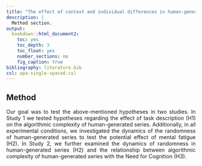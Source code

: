 ```yaml
---
title: "The effect of context and individual differences in human-generated randomness"
description: |
  Method section.
output:
  bookdown::html_document2:
    toc: yes
    toc_depth: 3
    toc_float: yes
    number_sections: no
    fig_caption: true
bibliography: literature.bib
csl: apa-single-spaced.csl
---
```

## Method

Our goal was to test the above-mentioned hypotheses in two studies. In Study 1
we tested hypotheses regarding the effect of task description (H1) on the
algorithmic complexity of human-generated series. Additionally, in all
experimental conditions, we investigated the dynamics of the randomness of
human-generated series to test the potential effect of mental fatigue (H2). In
Study 2, we further examined the dynamics of randomness in human-generated
series (H2) and the relationship between algorithmic complexity of
human-generated series with the Need for Cognition (H3).

```r
# Globals
ROOT <- here::here()
HERE <- file.path(ROOT, "notebooks")
DATA <- file.path(ROOT, "data", "proc")
FIG <- file.path(ROOT, "png")

knitr::opts_chunk$set(echo = FALSE,
                      include = FALSE,
                      message = FALSE,
                      warning = FALSE,
                      fig.height = 5)
```

```r
## Load necessary packages
library(tidyverse)
library(broom)
library(lattice)
library(MuMIn)
library(lme4)
library(lmerTest)
library(kableExtra)
library(ggpubr)
library(quantreg) 
library(emmeans)
library(mgcv)
library(itsadug)

## Set ggplot theme
theme_set(theme_classic())
COLORS <- RColorBrewer::brewer.pal(8, "Set1")
options(
    ggplot2.discrete.color = COLORS,
    ggplot2.discrete.fill  = COLORS
)
```

## Study 1.

In the first study, participants were tested individually in sessions that
lasted about 15 minutes. They were simply asked to produce a binary series of
300 elements. We gathered the responses from the participants using a custom
software^[It is available on GitHub under MIT License
https://github.com/MikoBie/Survey.] that was written in Processing
[@reas2006processing]. The procedure was run on MacBook Pro 13,3-inch Early
2015 with OS X 10.11. It collected signals with $16\ ms$ delay. The stimuli were
displayed on a built-in monitor with $2560 \times 1600$ pixel resolution and
60Hz refresh rate.

```r
## Load Study 1 data for general analysis
data <- read.csv2(file.path(DATA, "Study1.csv")) %>%
   mutate(Condition = factor(Condition, levels = c( "No Instruction", "Stock Market", "Coin Tossing")))

## Load Study 1 data form in-depth analysis
seq8 <- read.csv2(file.path(DATA, "Study1_seq8.csv")) %>%
  mutate(Condition = fct_relevel(as.factor(Condition), "No Instruction"))
``` 

### Procedure and Design

The experiment followed a factorial design with one between-subjects variable ---
the task description. Participants were two groups of students recruited either
from the Psychology or Chemistry faculties at the University of Warsaw.
Participants from both groups were assigned randomly to one of the three
experimental conditions: 1) No Instruction (NI); 2) Coin Tossing Instruction
(CTI); and 3) Stock Market Instruction (SMI). In all three conditions, we used
custom software to run the experiment. Every 1.25 second it displayed a red
square for .75 second (cf. Scheme 1}).  Furthermore, in
the NI condition, participants were simply asked to select randomly
and press one of the two predefined keys every time they saw the red square. In
the CTI condition, participants were instructed to imagine a toss of a
fair coin whenever they saw the red square and press either key marked as tails
or heads. In the SMI condition, participants were asked to imagine a
stock market chart and to assume that price fluctuations were random. They were
instructed to try to predict whether the price in the next time step will go up
or down and to press either key marked ''up'' or ''down''.

![Scheme 1. Flow chart of Study 1 design. Both groups of participants were assigned at random to one of the three experimental conditions: 1) No Instruction	(NI); 2) Coin Tossing Instruction (CSI); and 3) Stock Market Instruction (SMI). In all three conditions, a custom software displayed every 1.25 second a red square for .75 second.](../png/figure_2.png)

### Participants

The participants were students from the Faculty of Psychology and
Faculty of Chemistry at the University of Warsaw.
A total of 183 subjects (129 females),
aged from 18 to 30 (\(M = 21.54,\ SD = 2.12\)), were randomly assigned to one
of the experimental conditions. The procedure was approved by the ethics
committee of Robert Zajonc Institute for Social Studies at the University
of Warsaw. All participants gave informed consent before taking part in the
study.

### Data processing

Although the participants were instructed to only press relevant keys when they
saw the red square some pressed it more and some less than 300 times. Therefore,
the length of the series varied between subjects from 218 to 1016 elements
(\(Median = 300\)). However, there were only 13 people who produced
significantly longer series than others. Therefore, in further analysis, we
removed observations exceeding the typical length of the series, i.e. the last
10\% of observations (those with more than 313 elements). This strategy did not
affect the results significantly because people who did not follow the task
scrupulously were spread almost uniformly between experimental conditions. After
the data preprocessing we had 56 participants in the NI condition;
54 in the SMI condition, and 55 in the CTI condition. The analysis of the
whole data set can be found in the Supplementary Materials.

We used ''pybdm''^[It is a Python package implementing Coding
Theorem and Block Decomposition methods for estimating algorithmic complexity
[@soler-toscano2014,@zenil_decomposition_2018]. It is available as a
standard package through PyPI https://pypi.org/project/pybdm/.] library
to estimate algorithmic complexity of series. All other analyses were
performed using R language [@rcore] with ''nlme'' and
''lme4'' packages for estimating linear mixed models
[@bates_fitting_2015, @nlme] and ''quantreg'' package for fitting
quantile regression [@koenker_quantreg_2020].

For each participant, we computed an overall algorithmic complexity of the
entire sequence as well as vectors of complexity estimates in rolling windows of
different lengths. Both were normalized (using the method described in
[@zenil_decomposition_2018]) because, even though we removed observations
with too long series (longer than 313 elements), the lengths of the remaining
sequences still varied. Normalized algorithmic complexity ranges from $0$ to $1$
where $0$ stands for the simplest possible object (a constant series filled with
a single symbol) and $1$ for the most complex object of a given size. The
rolling algorithmic complexity was calculated for window lengths from 5 to 9.
This corresponds to the estimated capacity of the working memory which is
usually said to be \(7\ \pm 2\) elements [@baddeley1986]. Herein, we
present the results only for the window of length 8. The rest can be found in
Supplementary Materials.

### Results

```r
## Compute Wicoxon Rank Test between Chemistry and Psychology students
c(
    list(Faculty = data),
    split(data, data$Condition)
)%>%
    map2(names(.), ~ {
        mutate(tidy(wilcox.test(cmx ~ Faculty, data = .x, exact = FALSE)), condition = .y, .before = 1L)
    }) %>%
    bind_rows %>%
    select(
        Condition = condition,
        W = statistic,
        p = p.value
    )
```

Before testing our main hypotheses, we investigated whether there were
differences between the two groups of participants: students from the Chemistry
and Psychology Faculties. We wanted to explore whether their knowledge and
differences in the curriculum may have affected the outcomes. We used a
non-parametric test to assess whether the distributions of algorithmic
complexity were systematically different between groups of observations. The
Wilcoxon Rank Sum Test revealed that the main difference was not significant, $W
= 3422.5,\ p=.9506$. The further analysis within experimental conditions also
did not yield significant differences in distributions of algorithmic complexity
between faculties (NI, $W = 431.5.5,\ p = .5172$; SMI, $W = 395,\ .5975$; CTI,
$W = 316,\ p = .3005$). Therefore, there was no reason to further explore these
differences in later analyses.

```r
## Perform Kruskal-Wallis for experimental conditions
kruskal.test(cmx~Condition, data = data)
```
```r
# Full quantile process model
proc <- rq(cmx~Condition, tau = -1, data = data, method = "br")

# Quartile model
qreg <- rq(cmx~Condition, tau = 1:3/4, data = data, method = "br")
summary(qreg, se = "rank")
```


To test the hypothesis regarding the effect of the task description
(H1) on the overall algorithmic complexity of human-generated
series, we used also a non-parametric test to assess whether the distributions
of algorithmic complexity were systematically different between groups of
observations. The Kruskal-Wallis test revealed a significant difference between
distributions of algorithmic complexity in task description conditions,
$\chi^2(2) = 7.9828, p = .0192$. The closer visual examination of the histograms
revealed that the main difference between distributions was in their left tails
(see the left panel of Figure 1). In the NI condition, the
frequency of the lowest results is relatively higher than in the CTI and SMI
conditions. Therefore, to better understand this effect, we used quantile
regression [@koenker_quantile_2001] to estimate the full quantile process
in the three experimental groups as well as calculate $95\%$ confidence
intervals for the first, second, and third quartiles. As
Figure 1 shows, there is a clear gap between low quantiles
(left tail) in the No Instruction condition compared to other conditions.
Furthermore, confidence intervals showed that there are significant differences
in terms of 1st quartiles between the NI condition and both SMI, $95\%\ CI\
[.097\ .468]$, and CTI conditions, $95\%\ CI\ [.086\ .463]$. Similarly, in the
case of the second quartile, significant differences were observed between NI
and SMI $95\%\ CI\ [.005\ .071]$, and NI and CTI $95\%\ CI\ [.009\ .087]$. We
did not observe significant differences in the case of the third quartile. These
results confirm that the gap visible in Figure 1 is
statistically significant. This indicates that both the Stock Market and Coin
Tossing conditions prevented participants from producing series of low
algorithmic complexity. The differences in the task description conditions seem
not to affect the upper parts of the distributions (roughly above median). Thus,
the results suggest that the task description does not enhance the ability to
generate random-like sequences, as many researchers believed
[@ayton1991], but rather helps to activate it whatsoever, resulting
in significantly less trivially non-random sequences being produced.

```r
## Create an object for the plot of the histogram of normalized algorithmic complexity for each experimental condition
plt1 <- data %>%
    ggplot(aes(x = cmx, fill = Condition)) +
    geom_histogram(bins = 10, color = "white") +
    facet_wrap(~Condition, ncol = 1L) +
    labs(x = "Normalized Algorithmic Complexity", y = "Count") +
    guides(fill = FALSE)

## Create an object for the plot of distribution of normalized algorithmic complexity for each experimental condition
plt2 <- t(proc$sol) %>%
    as_tibble %>%
    select(
        tau,
        zero  = `(Intercept)`,
        coin  = `ConditionCoin Tossing`,
        stock = `ConditionStock Market`
    ) %>%
    mutate(
        "Coin Tossing" = zero + coin,
        "Stock Market" = zero + stock,
        "No Instruction" = zero
    ) %>%
    pivot_longer(-c(tau:stock), names_to = "Condition", values_to = "Qbar") %>%
    mutate(Condition = factor(Condition, levels = c("No Instruction", "Stock Market", "Coin Tossing"))) %>%
    ggplot(aes(x = tau, y = Qbar, color = Condition, group = Condition)) +
    geom_line(show.legend = FALSE) +
    geom_vline(xintercept = .5, linetype = 2L) +
    labs(x = "Quantile", y = "Normalized Algorithmic Complexity", color = "Conditions")

## Arrange both plots as one figure
figure2 <- ggarrange(plt1,plt2)

## Plot the figure
figure2

## Write out the figure to the file
figure2 %>% ggsave(filename = file.path(FIG,"figure_3.png"),
       device = "png",
       dpi = 300,
       height = 4.5,
       width = 10)
```

```r
## Define null linear mixed model for the rolling window of length 8
lmm0 <- lmer(cmx_w ~ idx + Faculty * Condition + (1 | id), data = seq8)

## Define linear mixed model for the rolling window of length 8 with subject-specific random intercepts and slopes (for task description conditions)
lmm1 <- lmer(
    formula = cmx_w ~ Condition + idx + Faculty +
        (0 + dummy(Condition, "No Instruction") | id) +
        (0 + dummy(Condition, "Coin Tossing") | id) +
        (0 + dummy(Condition, "Stock Market") | id),
    data = seq8)

## Print out summary of the model
summary(lmm1)

## Compare results between experimental conditions
compare <- emmeans(lmm1, "Condition", lmerTest.limit = 53164) %>%
    pairs(rev = TRUE, adjust = "holm")

## Print out the results of comparison
compare

## Compute effect sizes
eff_size(compare, edf = 161, sigma = sigma(lmm1))

## Compute conditional and marginal coefficient of terminnation for mixed models
r.squaredGLMM(lmm1)

## Compute confidence intervals of standard deviation in all three experimental conditions
prof <- profile(lmm1, which = c("theta_"), signames = FALSE)
(ci <- confint(prof))

## Compare null model with model with subject-specific random intercepts and slopes (for task description conditions)
anova(lmm0, lmm1)
```

In a more detailed analysis, we used the rolling algorithmic complexity. We
estimated a linear mixed-effects model to test the second hypothesis that
algorithmic complexity decreases over time (i.e. the effect of mental fatigue).
We present herein the analysis for a rolling window of length 8 only as this model
attained the best goodness-of-fit. The specification of the rest of the models
is in Supplementary Materials together with a reproducible R script.
The dependent variable in the models was (normalized) algorithmic complexity.
All models included, as fixed effects, the following factors: time step and task
description type (with NI condition used as the reference level).
Goodness-of-fit of the models was assessed with marginal \(R^2\) (variance
retained by fixed effects only) and conditional \(R^2\) (variance retained by
a model as such) as proposed by [@nakagawa_coefficient_2017].

In the rolling window model random intercepts and slopes for task description
conditions were included (clustered by subjects). The model indicated several
significant effects.
There was a significant negative effect of the time step on
the algorithmic complexity, \(t(47529.5568) = -18.62,\ p < .001\).
With each time step,
the algorithmic complexity decreased by \(.0002\ \pm .00001\).
This result supports the second hypothesis regarding the observed decline
in the algorithmic complexity over time. Additionally, there were significant
differences between task description conditions
(see Table 1). In SMI condition algorithmic
complexity was higher, \(.1156\ \pm.0338\), than in NI condition, \(t(74.99) =
3.418,\ d = .516,\ p = .001\). Similarly, the algorithmic complexity in CTI
condition was \(.1062\ \pm.0391\) higher than in NI Condition, \(t(102.68) =
2.714,\ d = .479,\ p = .008\). Although most of the fixed effects were
statistically significant they explained only $4.01\%$ of the variation while
after including the random effects the fraction was $45.21\%$. The closer
examination revealed that the model with subject-specific random intercepts and
slopes (for task description conditions) fitted the data better than the model
with random intercepts only, $\chi^2(1)= 33.075, p < .001$. Therefore, the
between-subjects variance was the function of the task description conditions.
The profiled confidence intervals of standard deviation in all three
experimental conditions (cf. Figure 2) show that in NI
condition between-subjects variance was significantly higher than in CTI (an
analysis of deviance of the model which included independent terms for the
variance in all three task description conditions against the model which
included an independent term for variance CTI condition was significant,
$\chi^2(1) = 35.537,\ p < .001$) and SMI conditions (an analysis of deviance of
the model which included independent terms for the variance in all three task
description conditions against the model which included an independent term for
variance in the Stock Market condition was significant $\chi^2(1) = 4.1442,\ p =
.0418$). These outcomes are in line with the quantile regression results for the
overall algorithmic complexity. The reason why people perform better in CTI and
SMI conditions than in NI condition is the fact that in the former they can
usually avoid trivial series with near-zero (normalized) complexity. Hence, on
average, the difference between average complexity produced by two different
people in these conditions is lower than in NI condition.

```r
## Model which included independent terms for the variance together for No Instruction and Coin Tossing Conditions and separetly for Stock Market
lmm_zero_coin0 <- lmer(
    formula = (cmx_w)~ Condition + id +
        (0 + I(dummy(Condition, "No Instruction") + dummy(Condition, "Coin Tossing")) | id) +
        (0 + dummy(Condition, "Stock Market") | id),
    data = seq8, 
    REML = FALSE
)

## Model which included independent terms for the variance together for the No Instruction and Stock Market Conditions and separately for Stock Market
lmm_zero_stock0 <- lmer(
  formula = (cmx_w) ~ Condition + id +
    (0 + I(dummy(Condition, "No Instruction") + dummy(Condition, "Stock Market")) | id) +
    (0 + dummy(Condition, "Coin Tossing") | id),
  data = seq8,
  REML = FALSE)
                  
## Define linear mixed model for the rolling window of length 8 with subject-specific random intercepts and slopes (for task description conditions)
lmm_zero <- lmer(
    formula = (cmx_w) ~ Condition + id +
        (0 + dummy(Condition, "No Instruction") | id) +
        (0 + dummy(Condition, "Coin Tossing") | id) +
        (0 + dummy(Condition, "Stock Market") | id),
    data = seq8,
    REML = FALSE
)

## Perform deviance analysis (compare models)
(aov_zero_coin <- anova(lmm_zero_coin0, lmm_zero))
(aov_zero_stock <- anova(lmm_zero_stock0, lmm_zero))

```
```r
## Create data set with random effects
eff <- tibble(
    effect = fct_inorder(c("No Instruction", "Stock Market", "Coin Tossing", "Residuals")),
    sd = as.data.frame(VarCorr(lmm1))$sdcor,
    lo = ci[, 1],
    hi = ci[, 2]
)

## Create an object for the plot of the distribution of random intercepts in the rolling window mode (with length 8)
figure3 <- eff %>%
    mutate(effect = factor(effect, levels = c( "No Instruction", "Stock Market", "Coin Tossing", "Residuals"))) %>%
    ggplot(aes(x = effect, y = sd, color = effect)) +
    geom_segment(aes(xend = effect, y = lo, yend = hi), alpha = .5, size = 2, show.legend = FALSE) +
    geom_point(shape = 21L, fill = "white", size = 3, show.legend = FALSE) +
    geom_signif(comparisons = list(c("No Instruction", "Stock Market"),
                                   c("No Instruction", "Coin Tossing")),
                color = "black",
                linetype = 2L,
                annotations = c("p = .0417", "p < .001"),
                step_increase = .1) +
    
    labs(x = "Conditions", y = "Standard deviation of the Normalized Algorithmic Complexity", color = "")

## Plot the figure
figure3

## Write out the figure to the file
figure3 %>%
  ggsave(filename = file.path(FIG,"figure_4.png"),
       device = "png",
       dpi = 300,
       height = 4.5,
       width = 6)
```

```r
## Write out the specification of the model in a table
Predictors_names <- rownames(coef(summary(lmm1)))
coef(summary(lmm1)) %>% 
  as.tibble() %>% 
  mutate(Predictors = Predictors_names) %>%
  select(Predictors,
         "Estimates" = 1,
         "Std. Error" = 2,
         "df*"=df,
         "t-value" = 4,
         "p-value" = 5) %>%
  kable(caption = "Estimated parameters of the rolling window model.") %>%
  footnote(general = 'Marginal R2 = 4.01%, Conditional R2=45.21% \\nStd. Deviation of the random individual effects s=.048, p<.001 \\n\\*Degrees of Freedom were adjusted with the Kenward-Roger Method')
```

```r

seq8$predict <- predict(lmm1)
figure4 <- seq8 %>% 
  group_by(idx, Condition) %>% 
  summarise(predict = mean(predict),
            cmx_w = mean(cmx_w)) %>%
  ungroup() %>%
  mutate(Condition = factor(Condition, levels = c('No Instruction', 'Stock Market', 'Coin Tossing'))) %>%
  ggplot(aes(x = idx, y = (predict), group = Condition, color = Condition)) +
  geom_line(linetype = 1) +
  geom_line(aes(x = idx, y = cmx_w, color = Condition), alpha = .2, linetype = 'dashed') +
  labs(x = "Time step (Series element)", y = "Normalized Algorithmic Complexity", color = "") + 
  theme(legend.position = 'bottom')


figure4 

## Write out the figure to the file
figure4 %>%
  ggsave(filename = file.path(FIG,"figure_5.png"),
       device = "png",
       dpi = 300,
       height = 5,
       width = 6)
```
Altogether, the results of Study 1 support H1 and
H2. The task description affected the randomness of the
human-generated series. Subjects produced more random sequences when the
instructions included examples of random processes (tossing a fair coin or
random fluctuations in a stock market chart) than when there was no instruction
and participants were simply asked to produce random series. The difference was
mainly because in these conditions, unlike the No Instruction condition,
subjects were usually able to avoid producing trivial series of low randomness
(e.g. composed of almost only of 1's or 0's), hence, the between-subjects
variance of algorithmic complexity was smaller in these groups. However, we
argue that our results, based on a detailed analysis of quantiles of the
distributions in all experimental groups, provide more insight into the effects
of task instruction in random sequence generation and show that important
effects occur not at the level of averages/central tendencies but rather in
lower tails of complexity distributions meaning that the contextual cues have
inherently nonlinear effects. Additionally, the results of Study 1 support the
second hypothesis that the randomness of the series decreases over time (compare
Figure 3).

## Study 2.

The second study aimed to further investigate the observed effect of mental
fatigue on the random series production (H2) and to examine the
relationship of algorithmic complexity with the need for engaging cognitive
resources in challenging tasks (H3). The results
of Study~1 showed that the algorithmic complexity of human-generated series
decreased over time.  We argue that this effect was caused by fatigue due to the
task requiring constant attention and putting more effort to maintain the high
performance over time.  Participants in an almost 15 minutes-long procedure were
asked to produce 300 elements series without any break. However, our main
interest in Study 1 was to investigate the effect of context. Therefore, we used
Linear Mixed Models (LMM) approach. It allowed for detailed examination of
differences in variance of algorithmic complexity between experimental
conditions and estimation of the trend curve at the same time. In Study 2, we
wanted to focus more on the shape of the trend curve because the LMM approach
did not account for the fact that normalized algorithmic complexity is bounded
within $[0, 1]$. We investigated whether the effect of fatigue would be also
present between series of shorter independent tasks since many researchers
argued that the reason behind people's inability to produce random-like series
is the fact that subjects do not perceive each element as independent
[@kareev1995]. Moreover, [@hockey2011] showed that the mental
fatigue-related decrease of the performance in cognitively demanding tasks might
be inhibited by novelty. That is because the new task does not require
additional motivation that maintains its attractiveness and consequently
requires putting less effort. Therefore, in this study, participants were asked
to produce 10 independent binary series and to complete the Polish version of
the Need for Cognition scale [@matusz2011,@cacioppo1982]. To facilitate the
notion of independence between produced series and to allow for novelty between
tasks, we introduced two experimental conditions. In the Homogeneous Instruction
condition, participants produced ten independent binary series. Before each
series, they were instructed using the Coin Tossing Instruction from Study 1. In
the Heterogeneous Instruction condition, the Coin Tossing Instruction and the
Stock Market Instruction from Study~1 were alternated every second series.
Therefore, in this condition, each participant produced five series under CTI
and five under SMI. We expected that participants assigned to the Heterogeneous
condition would be able to maintain a high level of algorithmic complexity
between series for longer periods of time than participants in the Homogeneous
condition.  Participants were recruited through a Polish nationwide opinion poll
Ariadna. It is an online poll often used to conduct political surveys or
scientific research. Depending on the declared length of a study users are
gratified with points which they can exchange for prizes.

```r
## Load Study 2 data
data2 <- read.csv2(file.path(DATA, "Study2.csv")) %>%
  mutate(Condition = as.factor(Condition),
         IsHomogenous = if_else(Condition == "homogeneous", 0, 1),
         id = as.factor(id))
```

### Procedure and Design


We used an experimental design including one two-level between-subjects
variable. First, participants were assigned at random to either a Homogeneous
instruction condition or a Heterogeneous instruction condition. In both
conditions, similarly to Study 1, they were presented with a red square every
1.25 seconds for .75 seconds in ten 12 displays-long series (compare Scheme 2).
Thus, each subject was supposed to generate 10 sequences of 12 elements. In the
homogeneous condition, in all series, participants followed the Coin Tossing
Condition from Study 1. In the heterogeneous condition, their task altered every
second series. In the odd series, they were asked to follow the Coin Tossing
Condition from Study 1. In the even series, their task was identical as in the
Stock Market Condition in Study 1. Regardless of the condition, there was 5
seconds break between each series during which a blank slide with information on
how many series were left was presented. After completing the procedure of
generating random series participants in both conditions filled in the Polish
version of the Need for Cognition scale [@matusz2011,cacioppo1982].

![Scheme 2. Flow chart of Study~2 design. Participants were assigned at random to either Homogeneous or Heterogeneous instruction conditions. In both conditions, they were presented with a red square every 1.25 second for .75 second in ten 12 displays-long series. In the Homogeneous condition, in all series, participants were asked to follow the same instruction as in the Study 1 Coin Tossing Condition.  In the Heterogeneous condition, their task altered every second series. In the odd series, they were asked to follow the instruction from the Coin Tossing Condition from Study 1. In the even series, participants followed the identical instruction as in the Stock Market Condition in Study 1. Regardless of the condition, there was 5 seconds break between each series during which they were presented with a blank slide with information on how many series remained.  Afterward, in both conditions, participants were asked to complete the Polish version of the Need for Cognition scale.](../png/figure_6.png)

### Participants

A total number of 266 subjects agreed to take part in the study. However, due
to the unrealistic (too short or too long) time of completion and unfinished
surveys we excluded 80 participants. Therefore, finally, a sample of 186
participants (134 females), aged from 18 to 77 (\(M = 39.32,\ SD = 13.08\)),
was used. They were assigned at random to one of the experimental conditions.
The procedure was approved by the ethics committee of Robert Zajonc
Institute for Social Studies at the University of Warsaw. All participants
gave informed consent before taking part in the study.

### Data processing

In online research, it is crucial to measure survey time and exclude
participants who complete tasks in a suspiciously short or long amount of time.
Therefore, we removed observations with an unrealistic length of completion time
of the whole study (both the random series generation task and the Need for
Cognition scale), i.e. \(15\%\) of observations with the shortest response times
(below $11$ minutes) and \(15\%\) with the longest response times (above $28$
minutes).  Although the participants were instructed to only press relevant keys
when they see a red square some people pressed it less frequently than 120 times
(ten sequences of 12 elements). Therefore, the total number of produced elements
in all series varied between subjects from 100 to 120 elements (\(Median =
114\)).

As in Study~1, we used ''pybdm'' library for Python to estimate the
algorithmic complexity of generated
series^[https://pypi.org/project/pybdm/].  The complexity of each
sequence was estimated independently, so each participant was represented by ten
data points ordered as a time series. The algorithmic complexity of each series
was normalized because although the instruction asked to produce 12 elements
binary series the lengths varied.

We measured the need for engaging cognitive resources in challenging tasks with
the Polish version of the Need for Cognition scale developed by
[@matusz2011]. It contained 36 statements. Participants were asked to make a
judgment on a 5-point Likert scale on how much they agree with the statement
(with 1 --- I strongly disagree and 5 --- I strongly agree). The total score was
calculated as the sum of all answers. The psychometric quality of the Polish
version of the Need for Cognition (internal consistency, temporal stability,
factor analysis, criterion, and experimental validity) was confirmed in several
studies [@matusz2011]. Similarly, to the original scale by
[@cacioppo1982] the Polish adaptation has one major factor and an average
reliability coefficient $\alpha = .895$.

```r
## Create dummy variable for contrasts
data2$Condition0 <- as.ordered(data2$Condition)
contrasts(data2$Condition0) <- "contr.treatment"

## Define a generalized additive mixed model
gamm1 <- gamm(cmx ~ need_for_cognition +
               Condition0 +
               s(ids, bs = 'tp', k = 10) +
               s(ids, by = Condition0, bs = 'tp', k = 10),
              random = list(id =~ 1, id =~ ids),
              data = data2)

## Print out summary of gam model
summary(gamm1$gam)

## Print out summary of lme model
summary(gamm1$lme)

## Compute conditional and marginal coefficient of terminnation for mixed models
r.squaredGLMM(gamm1$lme)
```

### Results

Unlike Study 1, in Study 2, we
used a generalized additive mixed model (GAMM) which can capture more complex
nonlinear trends than linear mixed models (LMM).} Additionally, this family of
models allowed for testing whether changing task descriptions between series
production (heterogeneous condition) would diminish the fatigue effect compared
to the production of independent series of binary series (homogeneous
condition). The dependent variable was normalized algorithmic complexity of a
currently generated series (10 data points per subject). The mean difference
between experimental conditions was represented with a single fixed parametric
effect with the homogeneous condition used as the reference group. The second
fixed parametric effect was a linear regression term corresponding to the
effect of the Need for Cognition. For nonparametric effects, we had a
non-linear difference in trends of algorithmic complexity over time between the
homogenous and heterogeneous conditions (with the homogeneous condition being
the reference level in dummy coding) and a non-linear trend of algorithmic
complexity over time. Additionally, we used subject-level random intercepts and
slopes for the time trend in order to model systematic between-subjects
differences. The goodness-of-fit of the model was assessed with marginal
\(R^2\) (variance retained by fixed effects only) and conditional \(R^2\)
(variance retained by the model as such) as proposed by
\cite{nakagawa_coefficient_2017}.

The fitted model explained $50.7\%$ of the variance with fixed effects
reproducing $10.67\%$. The non-linear trend of algorithmic complexity over time
was significant (cf. Figure 4), $F(edf=3.587,
Ref.df=3.587) = 11.863, p < .0001$. The negative effect of time was
approximately linear for the first five series and then the curve flattened and
remained at approximately the same level for the rest of the series. However,
neither linear ($t(180) = -1.69, p = .091$) nor non-linear ($F(edf = 1, Ref.df =
1) = 1.956, p = .162$) differences between the Homogeneous and Heterogeneous
conditions were significant. The alternation of task description between series
did not inhibit the effect of fatigue. Additionally, there was a small
significant parametric effect of the Need for Cognition, ($t(180) = 2.66, p =
.009$). With an average of $.01$ point increase on the Need for Cognition scale,
there was $.2\ \pm.093$ point change of the algorithmic complexity of the
series. This positive relationship between the randomness of series and the Need
for Cognition scale provided support for H3. People with a
tendency to engage in intellectually challenging tasks performed better in
random-series generation tasks.

```r
## Create data set with estimated non-linear trend and standard errors
data_plt4 <- get_predictions(gamm1$gam,
                        cond = list(ids = seq(min(data2$ids),
                                              max(data2$ids),
                                              length = 10)),
                        se = TRUE,
                        print.summary = FALSE)

## Create an object for the plot of the trend curve
figure5 <- data_plt4 %>%
  ggplot(aes(x = ids, y = fit)) +
  geom_line(aes(color = Condition0), show.legend = FALSE)  +
  geom_ribbon(aes(ymin = fit-CI, ymax = fit + CI, group = Condition0), alpha = .1) +
  scale_x_continuous(breaks=seq(0,10,1))+
  ylab("Normalized Algorithmic Complexity") +
  xlab("Series Number")

## Plot the figure
figure5 

## Write out the figure to the file
figure5 %>%
  ggsave(filename = file.path(FIG,"figure_7.png"),
       device = "png",
       dpi = 300,
       height = 4.5,
       width = 6)
```
## References

<!-- CSS styling -->
<style>
    p {
        text-align: justify;
        height: 100%;
    }
</style>